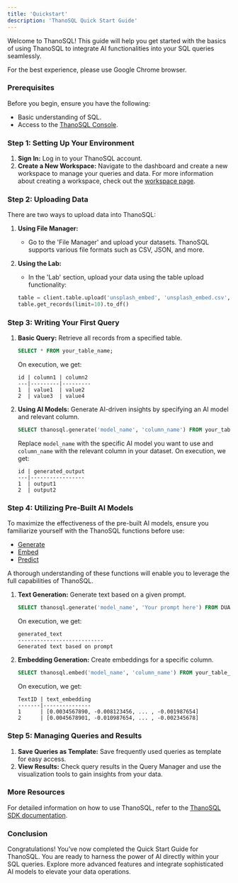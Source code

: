 ```yaml
---
title: 'Quickstart'
description: 'ThanoSQL Quick Start Guide'
---
```


Welcome to ThanoSQL! This guide will help you get started with the basics of using ThanoSQL to integrate AI functionalities into your SQL queries seamlessly.

<Warning>
  For the best experience, please use Google Chrome browser.
</Warning>

### Prerequisites

Before you begin, ensure you have the following:
- Basic understanding of SQL.
- Access to the [ThanoSQL Console](https://console.thanosql.com/).

### Step 1: Setting Up Your Environment

1. **Sign In:** Log in to your ThanoSQL account.
2. **Create a New Workspace:** Navigate to the dashboard and create a new workspace to manage your queries and data. For more information about creating a workspace, check out the [workspace page](/workspace/overview).

### Step 2: Uploading Data

There are two ways to upload data into ThanoSQL:

1. **Using File Manager:**
   - Go to the 'File Manager' and upload your datasets. ThanoSQL supports various file formats such as CSV, JSON, and more.
  
2. **Using the Lab:**
   - In the 'Lab' section, upload your data using the table upload functionality:
    ```python
    table = client.table.upload('unsplash_embed', 'unsplash_embed.csv', if_exists='replace')
    table.get_records(limit=10).to_df()
    ```

### Step 3: Writing Your First Query

1. **Basic Query:** Retrieve all records from a specified table.
    ```sql
    SELECT * FROM your_table_name;
    ```
    On execution, we get:
    ```
    id | column1 | column2
    ---|---------|---------
    1  | value1  | value2
    2  | value3  | value4
    ```

2. **Using AI Models:** Generate AI-driven insights by specifying an AI model and relevant column.
    ```sql
    SELECT thanosql.generate('model_name', 'column_name') FROM your_table_name;
    ```
    Replace `model_name` with the specific AI model you want to use and `column_name` with the relevant column in your dataset.
    On execution, we get:
    ```
    id | generated_output
    ---|-----------------
    1  | output1
    2  | output2
    ```

### Step 4: Utilizing Pre-Built AI Models

<Tip>
To maximize the effectiveness of the pre-built AI models, ensure you familiarize yourself with the ThanoSQL functions before use:

- [Generate](/functions/generate)
- [Embed](/functions/embed)
- [Predict](/functions/predict)

A thorough understanding of these functions will enable you to leverage the full capabilities of ThanoSQL.
</Tip>


1. **Text Generation:** Generate text based on a given prompt.
    ```sql
    SELECT thanosql.generate('model_name', 'Your prompt here') FROM DUAL;
    ```
    On execution, we get:
    ```
    generated_text
    ---------------------------
    Generated text based on prompt
    ```

2. **Embedding Generation:** Create embeddings for a specific column.
    ```sql
    SELECT thanosql.embed('model_name', 'column_name') FROM your_table_name;
    ```
    On execution, we get:
    ```
    TextID | text_embedding
    -------|---------------
    1      | [0.0034567890, -0.008123456, ... , -0.001987654]
    2      | [0.0045678901, -0.010987654, ... , -0.002345678]
    ```

### Step 5: Managing Queries and Results

1. **Save Queries as Template:** Save frequently used queries as template for easy access.
2. **View Results:** Check query results in the Query Manager and use the visualization tools to gain insights from your data.

### More Resources 

For detailed information on how to use ThanoSQL, refer to the [ThanoSQL SDK documentation](/sdk/python).



### Conclusion

Congratulations! You’ve now completed the Quick Start Guide for ThanoSQL. You are ready to harness the power of AI directly within your SQL queries. Explore more advanced features and integrate sophisticated AI models to elevate your data operations.
